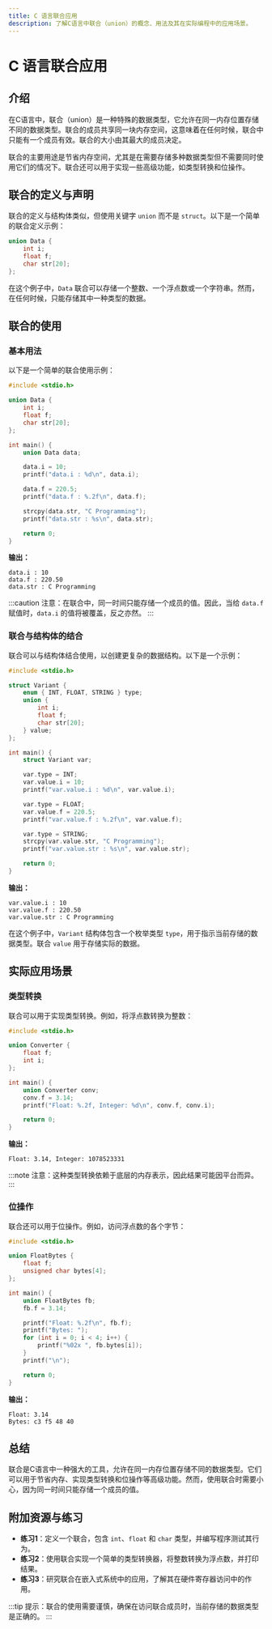 ```yaml
---
title: C 语言联合应用
description: 了解C语言中联合（union）的概念、用法及其在实际编程中的应用场景。
---
```


# C 语言联合应用

## 介绍

在C语言中，联合（union）是一种特殊的数据类型，它允许在同一内存位置存储不同的数据类型。联合的成员共享同一块内存空间，这意味着在任何时候，联合中只能有一个成员有效。联合的大小由其最大的成员决定。

联合的主要用途是节省内存空间，尤其是在需要存储多种数据类型但不需要同时使用它们的情况下。联合还可以用于实现一些高级功能，如类型转换和位操作。

## 联合的定义与声明

联合的定义与结构体类似，但使用关键字 `union` 而不是 `struct`。以下是一个简单的联合定义示例：

```c
union Data {
    int i;
    float f;
    char str[20];
};
```

在这个例子中，`Data` 联合可以存储一个整数、一个浮点数或一个字符串。然而，在任何时候，只能存储其中一种类型的数据。

## 联合的使用

### 基本用法

以下是一个简单的联合使用示例：

```c
#include <stdio.h>

union Data {
    int i;
    float f;
    char str[20];
};

int main() {
    union Data data;

    data.i = 10;
    printf("data.i : %d\n", data.i);

    data.f = 220.5;
    printf("data.f : %.2f\n", data.f);

    strcpy(data.str, "C Programming");
    printf("data.str : %s\n", data.str);

    return 0;
}
```

**输出：**
```
data.i : 10
data.f : 220.50
data.str : C Programming
```

:::caution
注意：在联合中，同一时间只能存储一个成员的值。因此，当给 `data.f` 赋值时，`data.i` 的值将被覆盖，反之亦然。
:::

### 联合与结构体的结合

联合可以与结构体结合使用，以创建更复杂的数据结构。以下是一个示例：

```c
#include <stdio.h>

struct Variant {
    enum { INT, FLOAT, STRING } type;
    union {
        int i;
        float f;
        char str[20];
    } value;
};

int main() {
    struct Variant var;

    var.type = INT;
    var.value.i = 10;
    printf("var.value.i : %d\n", var.value.i);

    var.type = FLOAT;
    var.value.f = 220.5;
    printf("var.value.f : %.2f\n", var.value.f);

    var.type = STRING;
    strcpy(var.value.str, "C Programming");
    printf("var.value.str : %s\n", var.value.str);

    return 0;
}
```

**输出：**
```
var.value.i : 10
var.value.f : 220.50
var.value.str : C Programming
```

在这个例子中，`Variant` 结构体包含一个枚举类型 `type`，用于指示当前存储的数据类型。联合 `value` 用于存储实际的数据。

## 实际应用场景

### 类型转换

联合可以用于实现类型转换。例如，将浮点数转换为整数：

```c
#include <stdio.h>

union Converter {
    float f;
    int i;
};

int main() {
    union Converter conv;
    conv.f = 3.14;
    printf("Float: %.2f, Integer: %d\n", conv.f, conv.i);

    return 0;
}
```

**输出：**
```
Float: 3.14, Integer: 1078523331
```

:::note
注意：这种类型转换依赖于底层的内存表示，因此结果可能因平台而异。
:::

### 位操作

联合还可以用于位操作。例如，访问浮点数的各个字节：

```c
#include <stdio.h>

union FloatBytes {
    float f;
    unsigned char bytes[4];
};

int main() {
    union FloatBytes fb;
    fb.f = 3.14;

    printf("Float: %.2f\n", fb.f);
    printf("Bytes: ");
    for (int i = 0; i < 4; i++) {
        printf("%02x ", fb.bytes[i]);
    }
    printf("\n");

    return 0;
}
```

**输出：**
```
Float: 3.14
Bytes: c3 f5 48 40
```

## 总结

联合是C语言中一种强大的工具，允许在同一内存位置存储不同的数据类型。它们可以用于节省内存、实现类型转换和位操作等高级功能。然而，使用联合时需要小心，因为同一时间只能存储一个成员的值。

## 附加资源与练习

- **练习1**：定义一个联合，包含 `int`、`float` 和 `char` 类型，并编写程序测试其行为。
- **练习2**：使用联合实现一个简单的类型转换器，将整数转换为浮点数，并打印结果。
- **练习3**：研究联合在嵌入式系统中的应用，了解其在硬件寄存器访问中的作用。

:::tip
提示：联合的使用需要谨慎，确保在访问联合成员时，当前存储的数据类型是正确的。
:::